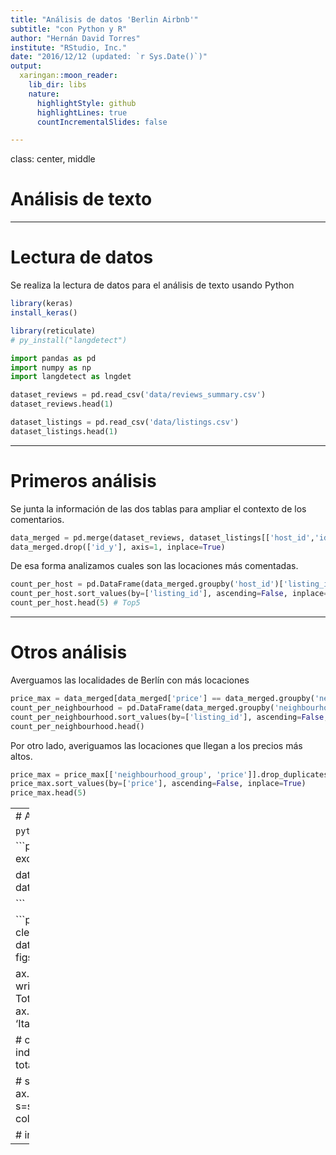 ```yaml
---
title: "Análisis de datos 'Berlin Airbnb'"
subtitle: "con Python y R"
author: "Hernán David Torres"
institute: "RStudio, Inc."
date: "2016/12/12 (updated: `r Sys.Date()`)"
output:
  xaringan::moon_reader:
    lib_dir: libs
    nature:
      highlightStyle: github
      highlightLines: true
      countIncrementalSlides: false

---
```

class: center, middle

# Análisis de texto

---

# Lectura de datos

Se realiza la lectura de datos para el análisis de texto usando Python

```r
library(keras)
install_keras()
```

```r
library(reticulate)
# py_install("langdetect")
```

```python
import pandas as pd
import numpy as np
import langdetect as lngdet
```
```python
dataset_reviews = pd.read_csv('data/reviews_summary.csv')
dataset_reviews.head(1)
```


```python
dataset_listings = pd.read_csv('data/listings.csv')
dataset_listings.head(1)
```


---

# Primeros análisis

Se junta la información de las dos tablas para ampliar el contexto de los comentarios.

```python
data_merged = pd.merge(dataset_reviews, dataset_listings[['host_id','id','neighbourhood_group','latitude','longitude', 'number_of_reviews', 'price']], left_on='listing_id', right_on='id', how='left')
data_merged.drop(['id_y'], axis=1, inplace=True)
```

De esa forma analizamos cuales son las locaciones más comentadas.

```python
count_per_host = pd.DataFrame(data_merged.groupby('host_id')['listing_id', 'price'].nunique()) # Agrupamos
count_per_host.sort_values(by=['listing_id'], ascending=False, inplace=True)
count_per_host.head(5) # Top5

```
 
---

# Otros análisis

Averguamos las localidades de Berlín con más locaciones
```python
price_max = data_merged[data_merged['price'] == data_merged.groupby('neighbourhood_group')['price'].transform('max')]
count_per_neighbourhood = pd.DataFrame(data_merged.groupby('neighbourhood_group')['listing_id', 'price'].nunique())
count_per_neighbourhood.sort_values(by=['listing_id'], ascending=False, inplace=True)
count_per_neighbourhood.head()
```

Por otro lado, averiguamos las locaciones que llegan a los precios más altos.

```python
price_max = price_max[['neighbourhood_group', 'price']].drop_duplicates()
price_max.sort_values(by=['price'], ascending=False, inplace=True)
price_max.head(5)
```

---
# Análisis de lenguaje

```python
from langdetect import detect
```

```python
def language_detection(text):
    try:
        return detect(text)
    except:
        return None
        
data_merged['language'] = data_merged['comments'].apply(language_detection)


```

```python
# visualizing the comments' languages b) neat and clean
ax = data_merged.language.value_counts().head(6).plot(kind='barh', figsize=(9,5), color="lightcoral", 
                                             fontsize=12);

ax.set_title("\nWhat are the most frequent languages comments are written in?\n", 
             fontsize=12, fontweight='bold')
ax.set_xlabel(" Total Number of Comments", fontsize=10)
ax.set_yticklabels(['English', 'German', 'French', 'Spanish', 'Italian', 'Dutch'])

# create a list to collect the plt.patches data
totals = []
# find the ind. values and append to list
for i in ax.patches:
    totals.append(i.get_width())
# get total
total = sum(totals)

# set individual bar labels using above list
for i in ax.patches:
    ax.text(x=i.get_width(), y=i.get_y()+.35, 
            s=str(round((i.get_width()/total)*100, 2))+'%', 
            fontsize=10, color='black')

# invert for largest on top 
ax.invert_yaxis()
```

 

---
